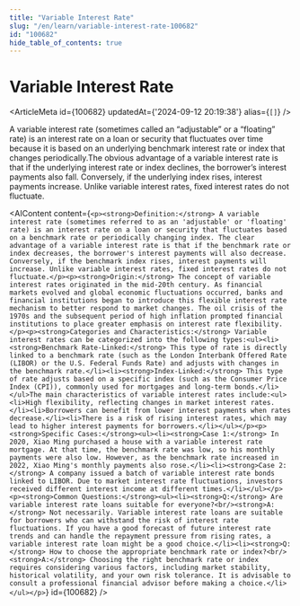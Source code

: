 ```yaml
---
title: "Variable Interest Rate"
slug: "/en/learn/variable-interest-rate-100682"
id: "100682"
hide_table_of_contents: true
---
```



# Variable Interest Rate

<ArticleMeta id={100682} updatedAt={'2024-09-12 20:19:38'} alias={`[]`} />
<div className='border-solid border-b border-t-0 my-4 border-[var(--ifm-color-gray-300)]' />

A variable interest rate (sometimes called an “adjustable” or a “floating” rate) is an interest rate on a loan or security that fluctuates over time because it is based on an underlying benchmark interest rate or index that changes periodically.The obvious advantage of a variable interest rate is that if the underlying interest rate or index declines, the borrower’s interest payments also fall. Conversely, if the underlying index rises, interest payments increase. Unlike variable interest rates, fixed interest rates do not fluctuate.

<AIContent content={`<p><strong>Definition:</strong> A variable interest rate (sometimes referred to as an 'adjustable' or 'floating' rate) is an interest rate on a loan or security that fluctuates based on a benchmark rate or periodically changing index. The clear advantage of a variable interest rate is that if the benchmark rate or index decreases, the borrower's interest payments will also decrease. Conversely, if the benchmark index rises, interest payments will increase. Unlike variable interest rates, fixed interest rates do not fluctuate.</p><p><strong>Origin:</strong> The concept of variable interest rates originated in the mid-20th century. As financial markets evolved and global economic fluctuations occurred, banks and financial institutions began to introduce this flexible interest rate mechanism to better respond to market changes. The oil crisis of the 1970s and the subsequent period of high inflation prompted financial institutions to place greater emphasis on interest rate flexibility.</p><p><strong>Categories and Characteristics:</strong> Variable interest rates can be categorized into the following types:<ul><li><strong>Benchmark Rate-Linked:</strong> This type of rate is directly linked to a benchmark rate (such as the London Interbank Offered Rate (LIBOR) or the U.S. Federal Funds Rate) and adjusts with changes in the benchmark rate.</li><li><strong>Index-Linked:</strong> This type of rate adjusts based on a specific index (such as the Consumer Price Index (CPI)), commonly used for mortgages and long-term bonds.</li></ul>The main characteristics of variable interest rates include:<ul><li>High flexibility, reflecting changes in market interest rates.</li><li>Borrowers can benefit from lower interest payments when rates decrease.</li><li>There is a risk of rising interest rates, which may lead to higher interest payments for borrowers.</li></ul></p><p><strong>Specific Cases:</strong><ul><li><strong>Case 1:</strong> In 2020, Xiao Ming purchased a house with a variable interest rate mortgage. At that time, the benchmark rate was low, so his monthly payments were also low. However, as the benchmark rate increased in 2022, Xiao Ming's monthly payments also rose.</li><li><strong>Case 2:</strong> A company issued a batch of variable interest rate bonds linked to LIBOR. Due to market interest rate fluctuations, investors received different interest income at different times.</li></ul></p><p><strong>Common Questions:</strong><ul><li><strong>Q:</strong> Are variable interest rate loans suitable for everyone?<br/><strong>A:</strong> Not necessarily. Variable interest rate loans are suitable for borrowers who can withstand the risk of interest rate fluctuations. If you have a good forecast of future interest rate trends and can handle the repayment pressure from rising rates, a variable interest rate loan might be a good choice.</li><li><strong>Q:</strong> How to choose the appropriate benchmark rate or index?<br/><strong>A:</strong> Choosing the right benchmark rate or index requires considering various factors, including market stability, historical volatility, and your own risk tolerance. It is advisable to consult a professional financial advisor before making a choice.</li></ul></p>`} id={100682} />
